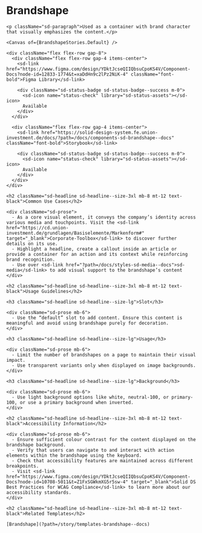

<Meta title="Components/sd-brandshape/Overview" />

  <div className="sb-unstyled">
    <h1 className="sd-headline">Brandshape</h1>

    <p className="sd-paragraph">Used as a container with brand character that visually emphasizes the content.</p>

    <Canvas of={BrandshapeStories.Default} />

    <div className="flex flex-row gap-8">
      <div className="flex flex-row gap-4 items-center">
        <sd-link href="https://www.figma.com/design/YDktJcseQIIQbsuCpoKS4V/Component-Docs?node-id=12833-1774&t=xaDdHn9c2lPz2NiK-4" className="font-bold">Figma Library</sd-link>

        <div className="sd-status-badge sd-status-badge--success m-0">
          <sd-icon name="status-check" library="sd-status-assets"></sd-icon>
          Available
        </div>
      </div>

      <div className="flex flex-row gap-4 items-center">
        <sd-link href="https://solid-design-system.fe.union-investment.de/docs/?path=/docs/components-sd-brandshape--docs" className="font-bold">Storybook</sd-link>

        <div className="sd-status-badge sd-status-badge--success m-0">
          <sd-icon name="status-check" library="sd-status-assets"></sd-icon>
          Available
        </div>
      </div>
    </div>

    <h2 className="sd-headline sd-headline--size-3xl mb-8 mt-12 text-black">Common Use Cases</h2>

    <div className="sd-prose">
      - As a core visual element, it conveys the company’s identity across various media and touchpoints. Visit the <sd-link href="https://cd.union-investment.de/grundlagen/Basiselemente/Markenform#" target="_blank">Corporate-Toolbox</sd-link> to discover further details on its use.
      - Highlight a headline, create a callout inside an article or provide a container for an action and its context while reinforcing brand recognition.
      - Use over <sd-link href="?path=/docs/styles-sd-media--docs">sd-media</sd-link> to add visual support to the brandshape’s content
    </div>

    <h2 className="sd-headline sd-headline--size-3xl mb-8 mt-12 text-black">Usage Guidelines</h2>

    <h3 className="sd-headline sd-headline--size-lg">Slot</h3>

    <div className="sd-prose mb-6">
      - Use the “default” slot to add content. Ensure this content is meaningful and avoid using brandshape purely for decoration.
    </div>

    <h3 className="sd-headline sd-headline--size-lg">Usage</h3>

    <div className="sd-prose mb-6">
      - Limit the number of brandshapes on a page to maintain their visual impact.
      - Use transparent variants only when displayed on image backgrounds.
    </div>

    <h3 className="sd-headline sd-headline--size-lg">Background</h3>

    <div className="sd-prose mb-6">
      - Use light background options like white, neutral-100, or primary-100, or use a primary background when inverted.
    </div>

    <h2 className="sd-headline sd-headline--size-3xl mb-8 mt-12 text-black">Accessibility Information</h2>

    <div className="sd-prose mb-6">
      - Ensure sufficient colour contrast for the content displayed on the brandshape background.
      - Verify that users can navigate to and interact with action elements within the brandshape using the keyboard.
      - Check that accessibility features are maintained across different breakpoints.
      - Visit <sd-link href="https://www.figma.com/design/YDktJcseQIIQbsuCpoKS4V/Component-Docs?node-id=10708-5011&t=Z1FxSGWkmXG5r5sw-4" target="_blank">Solid DS Best Practices for WCAG Compliance</sd-link> to learn more about our accessibility standards.
    </div>

    <h2 className="sd-headline sd-headline--size-3xl mb-8 mt-12 text-black">Related Templates</h2>

    [Brandshape](?path=/story/templates-brandshape--docs)

  </div>
